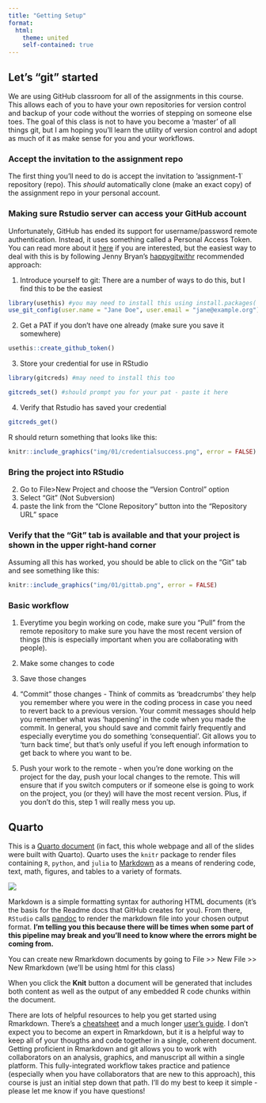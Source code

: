 ```yaml
---
title: "Getting Setup"
format:
  html: 
    theme: united
    self-contained: true
---
```


## Let's "git" started

We are using GitHub classroom for all of the assignments in this course. This allows each of you to have your own repositories for version control and backup of your code without the worries of stepping on someone else toes. The goal of this class is not to have you become a 'master' of all things git, but I am hoping you'll learn the utility of version control and adopt as much of it as make sense for you and your workflows. 

### Accept the invitation to the assignment repo

The first thing you'll need to do is accept the invitation to 'assignment-1` repository (repo). This _should_ automatically clone (make an exact copy) of the assignment repo in your personal account. 

### Making sure Rstudio server can access your GitHub account

Unfortunately, GitHub has ended its support for username/password remote authentication. Instead, it uses something called a Personal Access Token. You can read more about it [here](https://docs.github.com/en/github/authenticating-to-github/keeping-your-account-and-data-secure/creating-a-personal-access-token) if you are interested, but the easiest way to deal with this is by following Jenny Bryan's [happygitwithr](https://happygitwithr.com/credential-caching.html#credential-caching) recommended approach:

1. Introduce yourself to git: 
There are a number of ways to do this, but I find this to be the easiest

```r
library(usethis) #you may need to install this using install.packages('usethis')
use_git_config(user.name = "Jane Doe", user.email = "jane@example.org") #your info here
```

2. Get a PAT if you don't have one already (make sure you save it somewhere)

```r
usethis::create_github_token()
```

3. Store your credential for use in RStudio
```r
library(gitcreds) #may need to install this too

gitcreds_set() #should prompt you for your pat - paste it here

```

4. Verify that Rstudio has saved your credential
```r
gitcreds_get()

```

R should return something that looks like this:

```r
knitr::include_graphics("img/01/credentialsuccess.png", error = FALSE)
```

### Bring the project into RStudio

2. Go to File>New Project and choose the "Version Control" option
3. Select "Git" (Not Subversion)
4. paste the link from the "Clone Repository" button into the "Repository URL" space

### Verify that the "Git" tab is available and that your project is shown in the upper right-hand corner

Assuming all this has worked, you should be able to click on the "Git" tab and see something like this:

```r
knitr::include_graphics("img/01/gittab.png", error = FALSE)
```

### Basic workflow

1. Everytime you begin working on code, make sure you "Pull" from the remote repository to make sure you have the most recent version of things (this is especially important when you are collaborating with people).

2. Make some changes to code

3. Save those changes

4. "Commit" those changes - Think of commits as 'breadcrumbs' they help you remember where you were in the coding process in case you need to revert back to a previous version. Your commit messages should help you remember what was 'happening' in the code when you made the commit. In general, you should save and commit fairly frequently and especially everytime you do something 'consequential'. Git allows you to 'turn back time', but that's only useful if you left enough information to get back to where you want to be.

5. Push your work to the remote - when you're done working on the project for the day, push your local changes to the remote. This will ensure that if you switch computers or if someone else is going to work on the project, you (or they) will have the most recent version. Plus, if you don't do this, step 1 will really mess you up.

## Quarto

This is a [Quarto document](https://quarto.org/docs/get-started/authoring/rstudio.html) (in fact, this whole webpage and all of the slides were built with Quarto). Quarto uses the `knitr` package to render files containing `R`, `python`, and `julia` to  [Markdown](https://daringfireball.net/projects/markdown/) as a means of rendering code, text, math, figures, and tables to a variety of formats.

![](/example/img/01/rstudio_qmd_workflow.png){.border fig-alt="Workflow diagram starting with a qmd file, then knitr, then md, then pandoc, then PDF, MS Word, or HTML." fig-align="center"}

Markdown is a simple formatting syntax for authoring HTML documents (it's the basis for the Readme docs that GitHub creates for you). From there, `RStudio` calls [pandoc](https://pandoc.org/) to render the markdown file into your chosen output format. **I'm telling you this because there will be times when some part of this pipeline may break and you'll need to know where the errors might be coming from.**

You can create new Rmarkdown documents by going to File >> New File >> New Rmarkdown (we'll be using html for this class)

When you click the **Knit** button a document will be generated that includes both content as well as the output of any embedded R code chunks within the document. 


There are lots of helpful resources to help you get started using Rmarkdown. There's a [cheatsheet](https://www.rstudio.com/wp-content/uploads/2015/02/rmarkdown-cheatsheet.pdf) and a much longer [user's guide](https://bookdown.org/yihui/rmarkdown/). I don't expect you to become an expert in Rmarkdown, but it is a helpful way to keep all of your thougths and code together in a single, coherent document. Getting proficient in Rmarkdown and git allows you to work with collaborators on an analysis, graphics, and manuscript all within a single platform. This fully-integrated workflow takes practice and patience (especially when you have collaborators that are new to this approach), this course is just an initial step down that path. I'll do my best to keep it simple - please let me know if you have questions! 

